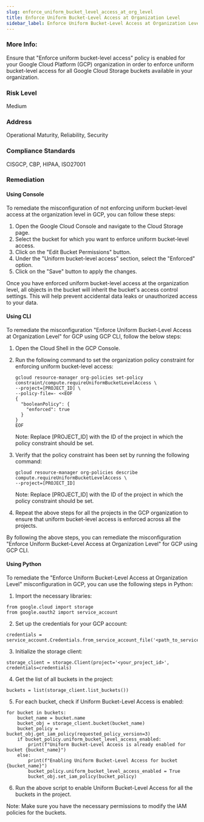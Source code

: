 ```yaml
---
slug: enforce_uniform_bucket_level_access_at_org_level
title: Enforce Uniform Bucket-Level Access at Organization Level
sidebar_label: Enforce Uniform Bucket-Level Access at Organization Level
---
```


### More Info:

Ensure that "Enforce uniform bucket-level access" policy is enabled for your Google Cloud Platform (GCP) organization in order to enforce uniform bucket-level access for all Google Cloud Storage buckets available in your organization.

### Risk Level

Medium

### Address

Operational Maturity, Reliability, Security

### Compliance Standards

CISGCP, CBP, HIPAA, ISO27001
### Remediation

#### Using Console

To remediate the misconfiguration of not enforcing uniform bucket-level access at the organization level in GCP, you can follow these steps:

1. Open the Google Cloud Console and navigate to the Cloud Storage page.
2. Select the bucket for which you want to enforce uniform bucket-level access.
3. Click on the "Edit Bucket Permissions" button.
4. Under the "Uniform bucket-level access" section, select the "Enforced" option.
5. Click on the "Save" button to apply the changes.

Once you have enforced uniform bucket-level access at the organization level, all objects in the bucket will inherit the bucket's access control settings. This will help prevent accidental data leaks or unauthorized access to your data.

#### Using CLI

To remediate the misconfiguration "Enforce Uniform Bucket-Level Access at Organization Level" for GCP using GCP CLI, follow the below steps:

1. Open the Cloud Shell in the GCP Console.

2. Run the following command to set the organization policy constraint for enforcing uniform bucket-level access:

   ```
   gcloud resource-manager org-policies set-policy constraint/compute.requireUniformBucketLevelAccess \
   --project=[PROJECT_ID] \
   --policy-file=- <<EOF
   {
     "booleanPolicy": {
       "enforced": true
     }
   }
   EOF
   ```

   Note: Replace [PROJECT_ID] with the ID of the project in which the policy constraint should be set.

3. Verify that the policy constraint has been set by running the following command:

   ```
   gcloud resource-manager org-policies describe compute.requireUniformBucketLevelAccess \
   --project=[PROJECT_ID]
   ```

   Note: Replace [PROJECT_ID] with the ID of the project in which the policy constraint should be set.

4. Repeat the above steps for all the projects in the GCP organization to ensure that uniform bucket-level access is enforced across all the projects.

By following the above steps, you can remediate the misconfiguration "Enforce Uniform Bucket-Level Access at Organization Level" for GCP using GCP CLI.

#### Using Python

To remediate the "Enforce Uniform Bucket-Level Access at Organization Level" misconfiguration in GCP, you can use the following steps in Python:

1. Import the necessary libraries:
```
from google.cloud import storage
from google.oauth2 import service_account
```

2. Set up the credentials for your GCP account:
```
credentials = service_account.Credentials.from_service_account_file('<path_to_service_account_file>')
```

3. Initialize the storage client:
```
storage_client = storage.Client(project='<your_project_id>', credentials=credentials)
```

4. Get the list of all buckets in the project:
```
buckets = list(storage_client.list_buckets())
```

5. For each bucket, check if Uniform Bucket-Level Access is enabled:
```
for bucket in buckets:
    bucket_name = bucket.name
    bucket_obj = storage_client.bucket(bucket_name)
    bucket_policy = bucket_obj.get_iam_policy(requested_policy_version=3)
    if bucket_policy.uniform_bucket_level_access_enabled:
        print(f"Uniform Bucket-Level Access is already enabled for bucket {bucket_name}")
    else:
        print(f"Enabling Uniform Bucket-Level Access for bucket {bucket_name}")
        bucket_policy.uniform_bucket_level_access_enabled = True
        bucket_obj.set_iam_policy(bucket_policy)
```

6. Run the above script to enable Uniform Bucket-Level Access for all the buckets in the project.

Note: Make sure you have the necessary permissions to modify the IAM policies for the buckets.



